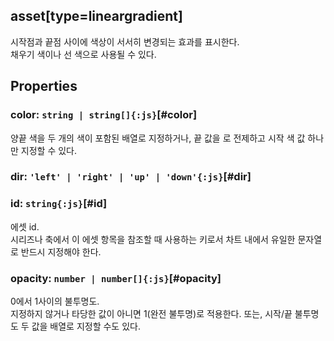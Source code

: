 ## **asset[type=lineargradient]**
시작점과 끝점 사이에 색상이 서서히 변경되는 효과를 표시한다.<br/>
채우기 색이나 선 색으로 사용될 수 있다.
## Properties

### color: `string | string[]{:js}`[#color]
양끝 색을 두 개의 색이 포함된 배열로 지정하거나, 
끝 값을 <Content type="expression" value="'white'"></Content>로 전제하고 시작 색 값 하나만 지정할 수 있다.  
<DefaultValue value="undefined" contents=""></DefaultValue>
### dir: `'left' | 'right' | 'up' | 'down'{:js}`[#dir]
<DefaultValue value="undefined" contents=""></DefaultValue>
### id: `string{:js}`[#id]
에셋 id.<br/>
시리즈나 축에서 이 에셋 항목을 참조할 때 사용하는 키로서
차트 내에서 유일한 문자열로 반드시 지정해야 한다.  
<DefaultValue value="undefined" contents=""></DefaultValue>
### opacity: `number | number[]{:js}`[#opacity]
0에서 1사이의 불투명도.<br/>
지정하지 않거나 타당한 값이 아니면 1(완전 불투명)로 적용한다.
또는, 시작/끝 불투명도 두 값을 배열로 지정할 수도 있다.  
<DefaultValue value="undefined" contents=""></DefaultValue>